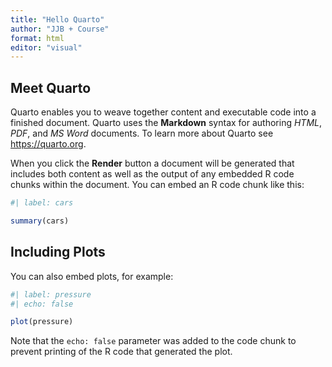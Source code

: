 ```yaml
---
title: "Hello Quarto"
author: "JJB + Course"
format: html
editor: "visual"
---
```


## Meet Quarto

Quarto enables you to weave together content and executable code into a finished document. Quarto uses the **Markdown** syntax for authoring *HTML*, *PDF*, and *MS Word* documents. To learn more about Quarto see <https://quarto.org>.

When you click the **Render** button a document will be generated that includes both content as well as the output of any embedded R code chunks within the document. You can embed an R code chunk like this:

```r
#| label: cars

summary(cars)
```

## Including Plots

You can also embed plots, for example:

```r
#| label: pressure
#| echo: false

plot(pressure)
```

Note that the `echo: false` parameter was added to the code chunk to prevent printing of the R code that generated the plot.
